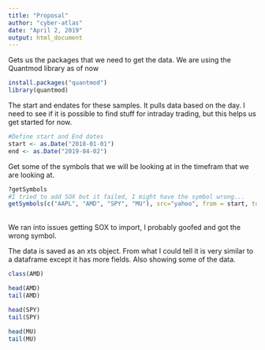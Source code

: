 ---
title: "Proposal"
author: "cyber-atlas"
date: "April 2, 2019"
output: html_document
---


Gets us the packages that we need to get the data.
We are using the Quantmod library as of now

```{r}
install.packages("quantmod")
library(quantmod)
```


The start and endates for these samples. It pulls data based on the day. I need to see if it is possible to find stuff for intraday trading, but this helps us get started for now. 


```{r}
#Define start and End dates
start <- as.Date("2018-01-01")
end <- as.Date("2019-04-02")
```

Get some of the symbols that we will be looking at in the timefram that we are looking at. 

```{r}
?getSymbols
#I tried to add SOX but it failed, I might have the symbol wrong...
getSymbols(c("AAPL", "AMD", "SPY", "MU"), src="yahoo", from = start, to = end)
```
<br> We ran into issues getting SOX to import, I probably goofed and got the wrong symbol. 



The data is saved as an xts object. From what I could tell it is very similar to a dataframe except it has more fields. Also showing some of the data.

```{r}
class(AMD)

head(AMD)
tail(AMD)

head(SPY)
tail(SPY)

head(MU)
tail(MU)

```
